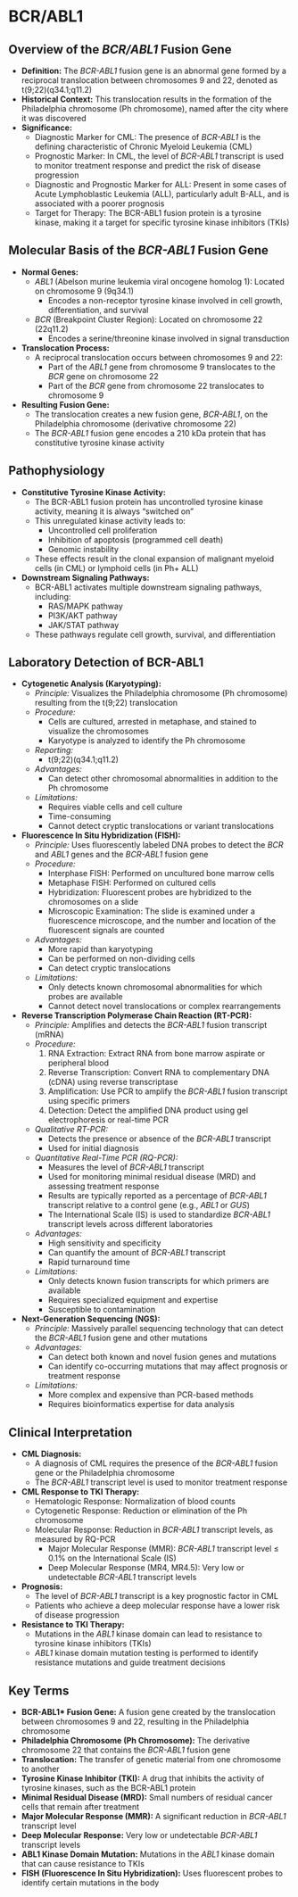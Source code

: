 # BCR/ABL1 {-}

## **Overview of the *BCR/ABL1* Fusion Gene** {-}

*   **Definition:** The *BCR-ABL1* fusion gene is an abnormal gene formed by a reciprocal translocation between chromosomes 9 and 22, denoted as t(9;22)(q34.1;q11.2)
*   **Historical Context:** This translocation results in the formation of the Philadelphia chromosome (Ph chromosome), named after the city where it was discovered
*   **Significance:**
    *   Diagnostic Marker for CML: The presence of *BCR-ABL1* is the defining characteristic of Chronic Myeloid Leukemia (CML)
    *   Prognostic Marker: In CML, the level of *BCR-ABL1* transcript is used to monitor treatment response and predict the risk of disease progression
    *   Diagnostic and Prognostic Marker for ALL: Present in some cases of Acute Lymphoblastic Leukemia (ALL), particularly adult B-ALL, and is associated with a poorer prognosis
    *   Target for Therapy: The BCR-ABL1 fusion protein is a tyrosine kinase, making it a target for specific tyrosine kinase inhibitors (TKIs)

## **Molecular Basis of the *BCR-ABL1* Fusion Gene** {-}

*   **Normal Genes:**
    *   *ABL1* (Abelson murine leukemia viral oncogene homolog 1): Located on chromosome 9 (9q34.1)
        *   Encodes a non-receptor tyrosine kinase involved in cell growth, differentiation, and survival
    *   *BCR* (Breakpoint Cluster Region): Located on chromosome 22 (22q11.2)
        *   Encodes a serine/threonine kinase involved in signal transduction
*   **Translocation Process:**
    *   A reciprocal translocation occurs between chromosomes 9 and 22:
        *   Part of the *ABL1* gene from chromosome 9 translocates to the *BCR* gene on chromosome 22
        *   Part of the *BCR* gene from chromosome 22 translocates to chromosome 9
*   **Resulting Fusion Gene:**
    *   The translocation creates a new fusion gene, *BCR-ABL1*, on the Philadelphia chromosome (derivative chromosome 22)
    *   The *BCR-ABL1* fusion gene encodes a 210 kDa protein that has constitutive tyrosine kinase activity

## **Pathophysiology** {-}

*   **Constitutive Tyrosine Kinase Activity:**
    *   The BCR-ABL1 fusion protein has uncontrolled tyrosine kinase activity, meaning it is always "switched on"
    *   This unregulated kinase activity leads to:
        *   Uncontrolled cell proliferation
        *   Inhibition of apoptosis (programmed cell death)
        *   Genomic instability
    *   These effects result in the clonal expansion of malignant myeloid cells (in CML) or lymphoid cells (in Ph+ ALL)
*   **Downstream Signaling Pathways:**
    *   BCR-ABL1 activates multiple downstream signaling pathways, including:
        *   RAS/MAPK pathway
        *   PI3K/AKT pathway
        *   JAK/STAT pathway
    *   These pathways regulate cell growth, survival, and differentiation

## **Laboratory Detection of BCR-ABL1** {-}

*   **Cytogenetic Analysis (Karyotyping):**
    *   *Principle:* Visualizes the Philadelphia chromosome (Ph chromosome) resulting from the t(9;22) translocation
    *   *Procedure:*
        *   Cells are cultured, arrested in metaphase, and stained to visualize the chromosomes
        *   Karyotype is analyzed to identify the Ph chromosome
    *   *Reporting:*
        *   t(9;22)(q34.1;q11.2)
    *   *Advantages:*
        *   Can detect other chromosomal abnormalities in addition to the Ph chromosome
    *   *Limitations:*
        *   Requires viable cells and cell culture
        *   Time-consuming
        *   Cannot detect cryptic translocations or variant translocations

*   **Fluorescence In Situ Hybridization (FISH):**
    *   *Principle:* Uses fluorescently labeled DNA probes to detect the *BCR* and *ABL1* genes and the *BCR-ABL1* fusion gene
    *   *Procedure:*
        *   Interphase FISH: Performed on uncultured bone marrow cells
        *   Metaphase FISH: Performed on cultured cells
        *   Hybridization: Fluorescent probes are hybridized to the chromosomes on a slide
        *   Microscopic Examination: The slide is examined under a fluorescence microscope, and the number and location of the fluorescent signals are counted
    *   *Advantages:*
        *   More rapid than karyotyping
        *   Can be performed on non-dividing cells
        *   Can detect cryptic translocations
    *   *Limitations:*
        *   Only detects known chromosomal abnormalities for which probes are available
        *   Cannot detect novel translocations or complex rearrangements

*   **Reverse Transcription Polymerase Chain Reaction (RT-PCR):**
    *   *Principle:* Amplifies and detects the *BCR-ABL1* fusion transcript (mRNA)
    *   *Procedure:*
        1.  RNA Extraction: Extract RNA from bone marrow aspirate or peripheral blood
        2.  Reverse Transcription: Convert RNA to complementary DNA (cDNA) using reverse transcriptase
        3.  Amplification: Use PCR to amplify the *BCR-ABL1* fusion transcript using specific primers
        4.  Detection: Detect the amplified DNA product using gel electrophoresis or real-time PCR
    *   *Qualitative RT-PCR:*
        *   Detects the presence or absence of the *BCR-ABL1* transcript
        *   Used for initial diagnosis
    *   *Quantitative Real-Time PCR (RQ-PCR):*
        *   Measures the level of *BCR-ABL1* transcript
        *   Used for monitoring minimal residual disease (MRD) and assessing treatment response
        *   Results are typically reported as a percentage of *BCR-ABL1* transcript relative to a control gene (e.g., *ABL1* or *GUS*)
        *   The International Scale (IS) is used to standardize *BCR-ABL1* transcript levels across different laboratories
    *   *Advantages:*
        *   High sensitivity and specificity
        *   Can quantify the amount of *BCR-ABL1* transcript
        *   Rapid turnaround time
    *   *Limitations:*
        *   Only detects known fusion transcripts for which primers are available
        *   Requires specialized equipment and expertise
        *   Susceptible to contamination

*   **Next-Generation Sequencing (NGS):**
    *   *Principle:* Massively parallel sequencing technology that can detect the *BCR-ABL1* fusion gene and other mutations
    *   *Advantages:*
        *   Can detect both known and novel fusion genes and mutations
        *   Can identify co-occurring mutations that may affect prognosis or treatment response
    *   *Limitations:*
        *   More complex and expensive than PCR-based methods
        *   Requires bioinformatics expertise for data analysis

## **Clinical Interpretation** {-}

*   **CML Diagnosis:**
    *   A diagnosis of CML requires the presence of the *BCR-ABL1* fusion gene or the Philadelphia chromosome
    *   The *BCR-ABL1* transcript level is used to monitor treatment response
*   **CML Response to TKI Therapy:**
    *   Hematologic Response: Normalization of blood counts
    *   Cytogenetic Response: Reduction or elimination of the Ph chromosome
    *   Molecular Response: Reduction in *BCR-ABL1* transcript levels, as measured by RQ-PCR
        *   Major Molecular Response (MMR): *BCR-ABL1* transcript level ≤ 0.1% on the International Scale (IS)
        *   Deep Molecular Response (MR4, MR4.5): Very low or undetectable *BCR-ABL1* transcript levels
*   **Prognosis:**
    *   The level of *BCR-ABL1* transcript is a key prognostic factor in CML
    *   Patients who achieve a deep molecular response have a lower risk of disease progression
*   **Resistance to TKI Therapy:**
    *   Mutations in the *ABL1* kinase domain can lead to resistance to tyrosine kinase inhibitors (TKIs)
    *   *ABL1* kinase domain mutation testing is performed to identify resistance mutations and guide treatment decisions

## **Key Terms** {-}

*   **BCR-ABL1* Fusion Gene:** A fusion gene created by the translocation between chromosomes 9 and 22, resulting in the Philadelphia chromosome
*   **Philadelphia Chromosome (Ph Chromosome):** The derivative chromosome 22 that contains the *BCR-ABL1* fusion gene
*   **Translocation:** The transfer of genetic material from one chromosome to another
*   **Tyrosine Kinase Inhibitor (TKI):** A drug that inhibits the activity of tyrosine kinases, such as the BCR-ABL1 protein
*   **Minimal Residual Disease (MRD):** Small numbers of residual cancer cells that remain after treatment
*   **Major Molecular Response (MMR):** A significant reduction in *BCR-ABL1* transcript level
*   **Deep Molecular Response:** Very low or undetectable *BCR-ABL1* transcript levels
*   **ABL1 Kinase Domain Mutation:** Mutations in the *ABL1* kinase domain that can cause resistance to TKIs
*   **FISH (Fluorescence In Situ Hybridization):** Uses fluorescent probes to identify certain mutations in the body
